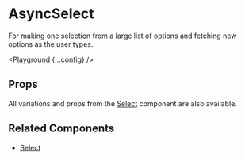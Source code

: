 
# AsyncSelect

For making one selection from a large list of options and fetching new options as the user types.

<Playground {...config} />

## Props

All variations and props from the [Select](/select) component are  also available.

<PropsTable propsConfig={config.props} />


## Related Components

- [Select](/select)